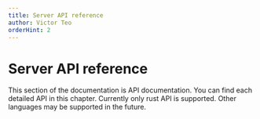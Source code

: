 ```yaml
---
title: Server API reference
author: Victor Teo
orderHint: 2
---
```



# Server API reference

This section of the documentation is API documentation. You can find each
detailed API in this chapter. Currently only rust API is supported. Other
languages may be supported in the future.

<TableOfContents />